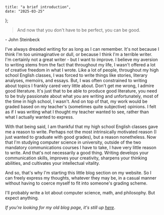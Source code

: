    title: "a brief introduction",
    date: "2025-03-25"
};

> And now that you don't have to be perfect, you can be good.

\- John Steinbeck

I've always dreaded writing for as long as I can remember.
It's not because I think I'm too unimaginative or dull,
or because I think I'm a terrible writer. I'm certainly not a great
writer - but I want to improve. I believe
my aversion to writing stems from the fact that throughout
my life, I wasn't offered a lot of creative freedom in what
I wrote. Like a lot of people, throughout
my high school English classes, I was forced to write things like
stories, literary analyses, memoirs, and essays. But, I was often constrained
to writing about topics I frankly cared very little about.
Don't get me wrong, I admire good literature. It's just that
to be able to produce good literature,
you need to be truly passionate about what you are writing and unfortunately,
most of the time in high school, I wasn't.
And on top of that, my work would be graded based on my teacher's
(sometimes quite subjective) opinions. I felt as if I was writing
what I thought my teacher wanted to see, rather than what I actually
wanted to express.

With that being said, I am thankful that my high school English classes gave me a reason
to write. Perhaps not the most intrinsically motivated reason (I just wanted
to graduate with good grades), but a reason nonetheless.
Now that I'm studying computer science in university, outside of the two mandatory
communications courses I have to take, I have very little reason to write.
And that's not necessarily a good thing. Writing develops your
communication skills, improves your creativity, sharpens your thinking abilities,
and cultivates your intellectual vitality.

And so, that's why I'm starting this little blog section on my website. So I can
freely express my thoughts, whatever they may be, in a casual manner without
having to coerce myself to fit into someone's grading scheme.

I'll probably write a lot about computer science, math, and philosophy. But expect
anything.

*If you're looking for my old blog page, it's still up [here](https://blog.stimsina.com)*.
